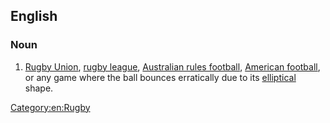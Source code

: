 ==English==

===Noun===
{{en-noun|-}}

# {{label|en|British|slang}} [[Rugby Union]], [[rugby league]], [[Australian rules football]], [[American football]], or any game where the ball bounces erratically due to its [[elliptical]] shape.

[[Category:en:Rugby]]